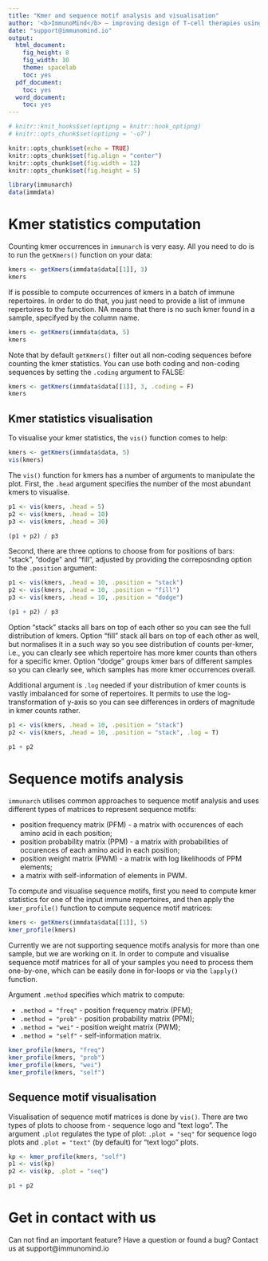 ```yaml
---
title: "Kmer and sequence motif analysis and visualisation"
author: '<b>ImmunoMind</b> – improving design of T-cell therapies using multi-omics and AI. Research and biopharma partnerships, more details: <a href="https://immunomind.io">immunomind.io</a>'
date: "support@immunomind.io"
output:
  html_document:
    fig_height: 8
    fig_width: 10
    theme: spacelab
    toc: yes
  pdf_document:
    toc: yes
  word_document:
    toc: yes
---
```



<!--
%\VignetteEngine{knitr::rmarkdown}
%\VignetteIndexEntry{Kmer and sequence motif analysis and visualisation}
%\VignettePackage{immunarch}
-->



  ```r
# knitr::knit_hooks$set(optipng = knitr::hook_optipng)
# knitr::opts_chunk$set(optipng = '-o7')

knitr::opts_chunk$set(echo = TRUE)
knitr::opts_chunk$set(fig.align = "center")
knitr::opts_chunk$set(fig.width = 12)
knitr::opts_chunk$set(fig.height = 5)

library(immunarch)
data(immdata)
```

# Kmer statistics computation

Counting kmer occurrences in `immunarch` is very easy. All you need to do is to run the `getKmers()` function on your data:

```r
kmers <- getKmers(immdata$data[[1]], 3)
kmers
```

If is possible to compute occurrences of kmers in a batch of immune repertoires. In order to do that, you just need to provide a list of immune repertoires to the function. NA means that there is no such kmer found in a sample, specifyed by the column name.

```r
kmers <- getKmers(immdata$data, 5)
kmers
```

Note that by default `getKmers()` filter out all non-coding sequences before counting the kmer statistics. You can use both coding and non-coding sequences by setting the `.coding` argument to FALSE:

```r
kmers <- getKmers(immdata$data[[1]], 3, .coding = F)
kmers
```

## Kmer statistics visualisation

To visualise your kmer statistics, the `vis()` function comes to help:

```r
kmers <- getKmers(immdata$data, 5)
vis(kmers)
```

The `vis()` function for kmers has a number of arguments to manipulate the plot. First, the `.head` argument specifies the number of the most abundant kmers to visualise.
```r
p1 <- vis(kmers, .head = 5)
p2 <- vis(kmers, .head = 10)
p3 <- vis(kmers, .head = 30)

(p1 + p2) / p3
```

Second, there are three options to choose from for positions of bars: "stack", "dodge" and "fill", adjusted by providing the correposnding option to the `.position` argument:

```r
p1 <- vis(kmers, .head = 10, .position = "stack")
p2 <- vis(kmers, .head = 10, .position = "fill")
p3 <- vis(kmers, .head = 10, .position = "dodge")

(p1 + p2) / p3
```

Option "stack" stacks all bars on top of each other so you can see the full distribution of kmers. Option "fill" stack all bars on top of each other as well, but normalises it in a such way so you see distribution of counts per-kmer, i.e., you can clearly see which repertoire has more kmer counts than others for a specific kmer. Option "dodge" groups kmer bars of different samples so you can clearly see, which samples has more kmer occurrences overall.

Additional argument is `.log` needed if your distribution of kmer counts is vastly imbalanced for some of repertoires. It permits to use the log-transformation of y-axis so you can see differences in orders of magnitude in kmer counts rather.

```r
p1 <- vis(kmers, .head = 10, .position = "stack")
p2 <- vis(kmers, .head = 10, .position = "stack", .log = T)

p1 + p2
```

# Sequence motifs analysis

`immunarch` utilises common approaches to sequence motif analysis and uses different types of matrices to represent sequence motifs:

 - position frequency matrix (PFM) - a matrix with occurences of each amino acid in each position;
 - position probability matrix (PPM) - a matrix with probabilities of occurences of each amino acid in each position;
 - position weight matrix (PWM) - a matrix with log likelihoods of PPM elements;
 - a matrix with self-information of elements in PWM.

To compute and visualise sequence motifs, first you need to compute kmer statistics for one of the input immune repertoires, and then apply the `kmer_profile()` function to compute sequence motif matrices:

```r
kmers <- getKmers(immdata$data[[1]], 5)
kmer_profile(kmers)
```

Currently we are not supporting sequence motifs analysis for more than one sample, but we are working on it. In order to compute and visualise sequence motif matrices for all of your samples you need to process them one-by-one, which can be easily done in for-loops or via the `lapply()` function.

Argument `.method` specifies which matrix to compute:

 - `.method = "freq"` - position frequency matrix (PFM);
 - `.method = "prob"` - position probability matrix (PPM);
 - `.method = "wei"` - position weight matrix (PWM);
 - `.method = "self"` - self-information matrix.

```r
kmer_profile(kmers, "freq")
kmer_profile(kmers, "prob")
kmer_profile(kmers, "wei")
kmer_profile(kmers, "self")
```

## Sequence motif visualisation

Visualisation of sequence motif matrices is done by `vis()`. There are two types of plots to choose from - sequence logo and "text logo". The argument `.plot` regulates the type of plot: `.plot = "seq"` for sequence logo plots and `.plot = "text"` (by default) for "text logo" plots.

```r
kp <- kmer_profile(kmers, "self")
p1 <- vis(kp)
p2 <- vis(kp, .plot = "seq")

p1 + p2
```


# Get in contact with us

Can not find an important feature? Have a question or found a bug? Contact us at support@immunomind.io
